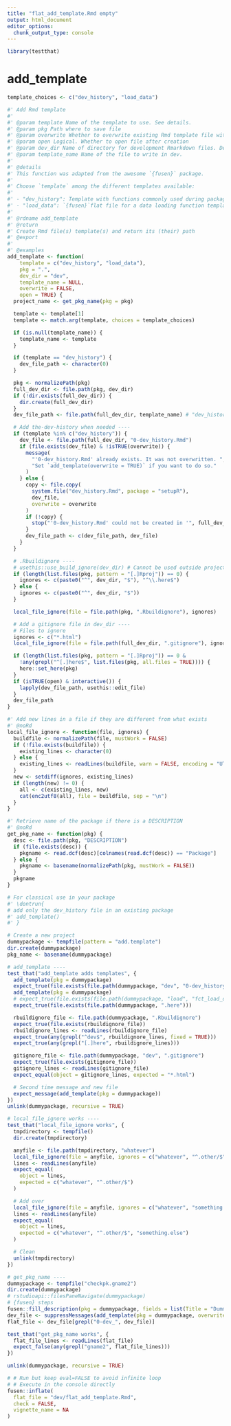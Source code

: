 ```yaml
---
title: "flat_add_template.Rmd empty"
output: html_document
editor_options: 
  chunk_output_type: console
---
```


```r
library(testthat)
```

# add_template

```r
template_choices <- c("dev_history", "load_data")

#' Add Rmd template
#'
#' @param template Name of the template to use. See details.
#' @param pkg Path where to save file
#' @param overwrite Whether to overwrite existing Rmd template file with same name
#' @param open Logical. Whether to open file after creation
#' @param dev_dir Name of directory for development Rmarkdown files. Default to "dev".
#' @param template_name Name of the file to write in dev.
#'
#' @details
#' This function was adapted from the awesome `{fusen}` package.
#'
#' Choose `template` among the different templates available:
#'
#' - "dev_history": Template with functions commonly used during package development.
#' - "load_data": `{fusen}`flat file for a data loading function template.
#'
#' @rdname add_template
#' @return
#' Create Rmd file(s) template(s) and return its (their) path
#' @export
#'
#' @examples
add_template <- function(
    template = c("dev_history", "load_data"),
    pkg = ".",
    dev_dir = "dev",
    template_name = NULL,
    overwrite = FALSE,
    open = TRUE) {
  project_name <- get_pkg_name(pkg = pkg)

  template <- template[1]
  template <- match.arg(template, choices = template_choices)

  if (is.null(template_name)) {
    template_name <- template
  }

  if (template == "dev_history") {
    dev_file_path <- character(0)
  }

  pkg <- normalizePath(pkg)
  full_dev_dir <- file.path(pkg, dev_dir)
  if (!dir.exists(full_dev_dir)) {
    dir.create(full_dev_dir)
  }
  dev_file_path <- file.path(full_dev_dir, template_name) # "dev_history.Rmd")

  # Add the-dev-history when needed ----
  if (template %in% c("dev_history")) {
    dev_file <- file.path(full_dev_dir, "0-dev_history.Rmd")
    if (file.exists(dev_file) & !isTRUE(overwrite)) {
      message(
        "'0-dev_history.Rmd' already exists. It was not overwritten. ",
        "Set `add_template(overwrite = TRUE)` if you want to do so."
      )
    } else {
      copy <- file.copy(
        system.file("dev_history.Rmd", package = "setupR"),
        dev_file,
        overwrite = overwrite
      )
      if (!copy) {
        stop("'0-dev_history.Rmd' could not be created in '", full_dev_dir, "'")
      }
      dev_file_path <- c(dev_file_path, dev_file)
    }
  }

  # .Rbuildignore ----
  # usethis::use_build_ignore(dev_dir) # Cannot be used outside project
  if (length(list.files(pkg, pattern = "[.]Rproj")) == 0) {
    ignores <- c(paste0("^", dev_dir, "$"), "^\\.here$")
  } else {
    ignores <- c(paste0("^", dev_dir, "$"))
  }

  local_file_ignore(file = file.path(pkg, ".Rbuildignore"), ignores)

  # Add a gitignore file in dev_dir ----
  # Files to ignore
  ignores <- c("*.html")
  local_file_ignore(file = file.path(full_dev_dir, ".gitignore"), ignores)

  if (length(list.files(pkg, pattern = "[.]Rproj")) == 0 &
    !any(grepl("^[.]here$", list.files(pkg, all.files = TRUE)))) {
    here::set_here(pkg)
  }
  if (isTRUE(open) & interactive()) {
    lapply(dev_file_path, usethis::edit_file)
  }
  dev_file_path
}

#' Add new lines in a file if they are different from what exists
#' @noRd
local_file_ignore <- function(file, ignores) {
  buildfile <- normalizePath(file, mustWork = FALSE)
  if (!file.exists(buildfile)) {
    existing_lines <- character(0)
  } else {
    existing_lines <- readLines(buildfile, warn = FALSE, encoding = "UTF-8")
  }
  new <- setdiff(ignores, existing_lines)
  if (length(new) != 0) {
    all <- c(existing_lines, new)
    cat(enc2utf8(all), file = buildfile, sep = "\n")
  }
}

#' Retrieve name of the package if there is a DESCRIPTION
#' @noRd
get_pkg_name <- function(pkg) {
  desc <- file.path(pkg, "DESCRIPTION")
  if (file.exists(desc)) {
    pkgname <- read.dcf(desc)[colnames(read.dcf(desc)) == "Package"]
  } else {
    pkgname <- basename(normalizePath(pkg, mustWork = FALSE))
  }
  pkgname
}
```

```r
# For classical use in your package
#' \dontrun{
# add only the dev_history file in an existing package
#' add_template()
#' }
```

```r
# Create a new project
dummypackage <- tempfile(pattern = "add.template")
dir.create(dummypackage)
pkg_name <- basename(dummypackage)

# add_template ----
test_that("add_template adds templates", {
  add_template(pkg = dummypackage)
  expect_true(file.exists(file.path(dummypackage, "dev", "0-dev_history.Rmd")))
  add_template(pkg = dummypackage)
  # expect_true(file.exists(file.path(dummypackage, "load", "fct_load_data.Rmd")))
  expect_true(file.exists(file.path(dummypackage, ".here")))

  rbuildignore_file <- file.path(dummypackage, ".Rbuildignore")
  expect_true(file.exists(rbuildignore_file))
  rbuildignore_lines <- readLines(rbuildignore_file)
  expect_true(any(grepl("^dev$", rbuildignore_lines, fixed = TRUE)))
  expect_true(any(grepl("[.]here", rbuildignore_lines)))

  gitignore_file <- file.path(dummypackage, "dev", ".gitignore")
  expect_true(file.exists(gitignore_file))
  gitignore_lines <- readLines(gitignore_file)
  expect_equal(object = gitignore_lines, expected = "*.html")

  # Second time message and new file
  expect_message(add_template(pkg = dummypackage))
})
unlink(dummypackage, recursive = TRUE)

# local_file_ignore works ----
test_that("local_file_ignore works", {
  tmpdirectory <- tempfile()
  dir.create(tmpdirectory)

  anyfile <- file.path(tmpdirectory, "whatever")
  local_file_ignore(file = anyfile, ignores = c("whatever", "^.other/$"))
  lines <- readLines(anyfile)
  expect_equal(
    object = lines,
    expected = c("whatever", "^.other/$")
  )

  # Add over
  local_file_ignore(file = anyfile, ignores = c("whatever", "something.else"))
  lines <- readLines(anyfile)
  expect_equal(
    object = lines,
    expected = c("whatever", "^.other/$", "something.else")
  )

  # Clean
  unlink(tmpdirectory)
})

# get_pkg_name ----
dummypackage <- tempfile("checkpk.gname2")
dir.create(dummypackage)
# rstudioapi::filesPaneNavigate(dummypackage)
# {fusen} steps
fusen::fill_description(pkg = dummypackage, fields = list(Title = "Dummy Package", Package = "COUCOU2"))
dev_file <- suppressMessages(add_template(pkg = dummypackage, overwrite = TRUE, open = FALSE))
flat_file <- dev_file[grepl("0-dev_", dev_file)]

test_that("get_pkg_name works", {
  flat_file_lines <- readLines(flat_file)
  expect_false(any(grepl("gname2", flat_file_lines)))
})

unlink(dummypackage, recursive = TRUE)
```

```r
# # Run but keep eval=FALSE to avoid infinite loop
# # Execute in the console directly
fusen::inflate(
  flat_file = "dev/flat_add_template.Rmd",
  check = FALSE,
  vignette_name = NA
)
```
